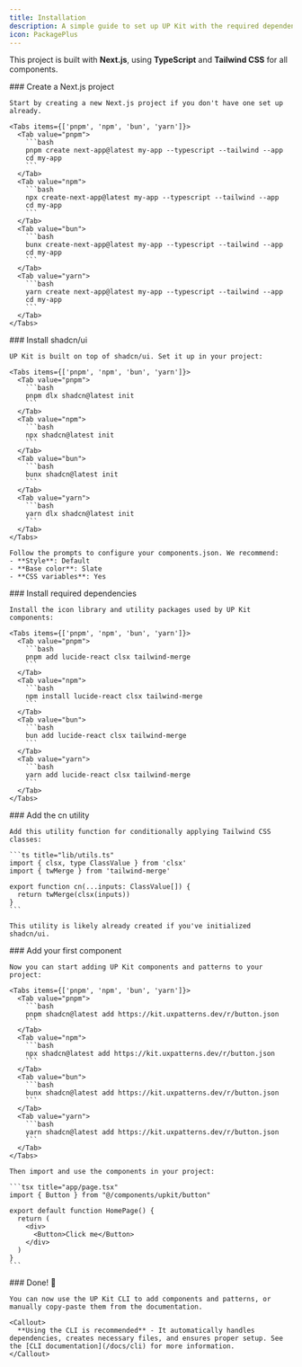 ```yaml
---
title: Installation
description: A simple guide to set up UP Kit with the required dependencies and structure
icon: PackagePlus
---
```



This project is built with **Next.js**, using **TypeScript** and **Tailwind CSS** for all components.

<Steps>
  <Step>
    ### Create a Next.js project

    Start by creating a new Next.js project if you don't have one set up already.

    <Tabs items={['pnpm', 'npm', 'bun', 'yarn']}>
      <Tab value="pnpm">
        ```bash
        pnpm create next-app@latest my-app --typescript --tailwind --app
        cd my-app
        ```
      </Tab>
      <Tab value="npm">
        ```bash
        npx create-next-app@latest my-app --typescript --tailwind --app
        cd my-app
        ```
      </Tab>
      <Tab value="bun">
        ```bash
        bunx create-next-app@latest my-app --typescript --tailwind --app
        cd my-app
        ```
      </Tab>
      <Tab value="yarn">
        ```bash
        yarn create next-app@latest my-app --typescript --tailwind --app
        cd my-app
        ```
      </Tab>
    </Tabs>
  </Step>

  <Step>
    ### Install shadcn/ui

    UP Kit is built on top of shadcn/ui. Set it up in your project:

    <Tabs items={['pnpm', 'npm', 'bun', 'yarn']}>
      <Tab value="pnpm">
        ```bash
        pnpm dlx shadcn@latest init
        ```
      </Tab>
      <Tab value="npm">
        ```bash
        npx shadcn@latest init
        ```
      </Tab>
      <Tab value="bun">
        ```bash
        bunx shadcn@latest init
        ```
      </Tab>
      <Tab value="yarn">
        ```bash
        yarn dlx shadcn@latest init
        ```
      </Tab>
    </Tabs>

    Follow the prompts to configure your components.json. We recommend:
    - **Style**: Default
    - **Base color**: Slate
    - **CSS variables**: Yes
  </Step>

  <Step>
    ### Install required dependencies

    Install the icon library and utility packages used by UP Kit components:

    <Tabs items={['pnpm', 'npm', 'bun', 'yarn']}>
      <Tab value="pnpm">
        ```bash
        pnpm add lucide-react clsx tailwind-merge
        ```
      </Tab>
      <Tab value="npm">
        ```bash
        npm install lucide-react clsx tailwind-merge
        ```
      </Tab>
      <Tab value="bun">
        ```bash
        bun add lucide-react clsx tailwind-merge
        ```
      </Tab>
      <Tab value="yarn">
        ```bash
        yarn add lucide-react clsx tailwind-merge
        ```
      </Tab>
    </Tabs>
  </Step>

  <Step>
    ### Add the cn utility

    Add this utility function for conditionally applying Tailwind CSS classes:

    ```ts title="lib/utils.ts"
    import { clsx, type ClassValue } from 'clsx'
    import { twMerge } from 'tailwind-merge'

    export function cn(...inputs: ClassValue[]) {
      return twMerge(clsx(inputs))
    }
    ```

    This utility is likely already created if you've initialized shadcn/ui.
  </Step>

  <Step>
    ### Add your first component

    Now you can start adding UP Kit components and patterns to your project:

    <Tabs items={['pnpm', 'npm', 'bun', 'yarn']}>
      <Tab value="pnpm">
        ```bash
        pnpm shadcn@latest add https://kit.uxpatterns.dev/r/button.json
        ```
      </Tab>
      <Tab value="npm">
        ```bash
        npx shadcn@latest add https://kit.uxpatterns.dev/r/button.json
        ```
      </Tab>
      <Tab value="bun">
        ```bash
        bunx shadcn@latest add https://kit.uxpatterns.dev/r/button.json
        ```
      </Tab>
      <Tab value="yarn">
        ```bash
        yarn shadcn@latest add https://kit.uxpatterns.dev/r/button.json
        ```
      </Tab>
    </Tabs>

    Then import and use the components in your project:

    ```tsx title="app/page.tsx"
    import { Button } from "@/components/upkit/button"

    export default function HomePage() {
      return (
        <div>
          <Button>Click me</Button>
        </div>
      )
    }
    ```
  </Step>

  <Step>
    ### Done! 🎉

    You can now use the UP Kit CLI to add components and patterns, or manually copy-paste them from the documentation.

    <Callout>
      **Using the CLI is recommended** - It automatically handles dependencies, creates necessary files, and ensures proper setup. See the [CLI documentation](/docs/cli) for more information.
    </Callout>
  </Step>
</Steps>
